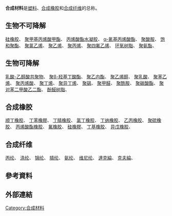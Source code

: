 '''合成材料'''是[[塑料|塑料]]、[[合成橡胶|合成橡胶]]和[[合成纤维|合成纤维]]的总称。

== 生物不可降解 ==
[[硅橡胶|硅橡胶]]、
[[聚甲基丙烯酸甲酯|聚甲基丙烯酸甲酯]]、
[[丙烯酸酯水凝胶|丙烯酸酯水凝胶]]、
[[α-氰基丙烯酸酯|α-氰基丙烯酸酯]]、
[[聚酸胺|聚酸胺]]、
[[饱和聚酯|饱和聚酯]]、
[[聚氯乙烯|聚氯乙烯]]、
[[聚乙烯|聚乙烯]]、
[[聚丙烯|聚丙烯]]、
[[聚四氟乙烯|聚四氟乙烯]]、
[[环氧树脂|环氧树脂]]、
[[聚氨酯|聚氨酯]]、

==生物可降解 ==
[[乳酸-乙醇酸共聚物|乳酸-乙醇酸共聚物]]、
[[聚β-羟基丁酸酯|聚β-羟基丁酸酯]]、
[[聚乙内酯|聚乙内酯]]、
[[聚乙烯醇|聚乙烯醇]]、
[[聚乳酸|聚乳酸]]、
[[聚苯乙烯|聚苯乙烯]]、
[[聚丙烯酸|聚丙烯酸]]、
[[聚丁烯|聚丁烯]]、
[[聚异丁烯|聚异丁烯]]、
[[聚砜|聚砜]]、
[[聚甲醛|聚甲醛]]、
[[聚酰胺|聚酰胺]]、
[[聚碳酸酯|聚碳酸酯]]、
[[聚对苯二甲酸乙二酯|聚对苯二甲酸乙二酯]]、
[[酚醛树脂|酚醛树脂]]、

== 合成橡胶 ==
[[顺丁橡胶|顺丁橡胶]]、
[[丁苯橡膠|丁苯橡膠]]、
[[丁腈橡胶|丁腈橡胶]]、
[[氯丁橡胶|氯丁橡胶]]、
[[丁纳橡胶|丁纳橡胶]]、
[[乙丙橡胶|乙丙橡胶]]、
[[聚硫橡胶|聚硫橡胶]]、
[[丙烯酸酯橡胶|丙烯酸酯橡胶]]、
[[氟橡胶|氟橡胶]]、
[[硅橡膠|硅橡膠]]、
[[丁基橡胶|丁基橡胶]]、
[[异戊橡胶|异戊橡胶]]、
== 合成纤维 ==
[[丙纶|丙纶]]、
[[涤纶|涤纶]]、
[[锦纶|锦纶]]、
[[腈纶|腈纶]]、
[[氨纶|氨纶]]、
[[维尼纶|维尼纶]]、
[[達克綸|達克綸]]、
[[克夫綸|克夫綸]]、

== 參考資料 ==
{{Reflist}}

== 外部連結 ==

{{合成材料}}

[[Category:合成材料|Category:合成材料]]